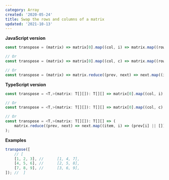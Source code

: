 ```yaml
---
category: Array
created: '2020-05-24'
title: Swap the rows and columns of a matrix
updated: '2021-10-13'
---
```


**JavaScript version**

```js transpose.js
const transpose = (matrix) => matrix[0].map((col, i) => matrix.map((row) => row[i]));

// Or
const transpose = (matrix) => matrix[0].map((col, c) => matrix.map((row, r) => matrix[r][c]));

// Or
const transpose = (matrix) => matrix.reduce((prev, next) => next.map((item, i) => (prev[i] || []).concat(next[i])), []);
```

**TypeScript version**

```ts transpose.ts
const transpose = <T,>(matrix: T[][]): T[][] => matrix[0].map((col, i) => matrix.map((row) => row[i]));

// Or
const transpose = <T,>(matrix: T[][]): T[][] => matrix[0].map((col, c) => matrix.map((row, r) => matrix[r][c]));

// Or
const transpose = <T,>(matrix: T[][]): T[][] => (
    matrix.reduce((prev, next) => next.map((item, i) => (prev[i] || []).concat(next[i])), [] as T[][])
);
```

**Examples**

```js examples.js
transpose([
    // [
    [1, 2, 3], //      [1, 4, 7],
    [4, 5, 6], //      [2, 5, 8],
    [7, 8, 9], //      [3, 6, 9],
]); //  ]
```
